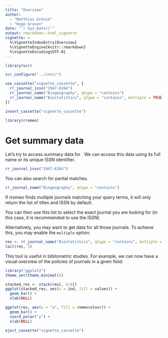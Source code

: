 ```yaml
---
title: "Overview"
author: 
  - "Matthias Grenié"
  - "Hugo Gruson"
date: "`r Sys.Date()`"
output: rmarkdown::html_vignette
vignette: >
  %\VignetteIndexEntry{Overview}
  %\VignetteEngine{knitr::rmarkdown}
  %\VignetteEncoding{UTF-8}
---
```



```r
library(vcr)

vcr_configure("../inst/")

use_cassette("vignette_cassette", {
  rr_journal_issn("1947-6264")
  rr_journal_name("Biogeography", qtype = "contains")
  rr_journal_name("Biostatistics", qtype = "contains", multiple = TRUE)
})

insert_cassette("vignette_cassette")
```

```r
library(rromeo)
```

# Get summary data

Let's try to access summary data for . We can access this data using its full
name or its unique ISSN identifier.

```r
rr_journal_issn("1947-6264")
```

You can also search for partial matches.

```r
rr_journal_name("Biogeography", qtype = "contains")
```

If rromeo finds multiple journals matching your query terms, it will only return
the list of titles and ISSN by default.

You can then use this list to select the exact journal you are looking for (in
this case, it is recommended to use the ISSN).

Alternatively, you may want to get data for all those journals. To achieve this,
you may enable the `multiple` option:

```r
res <- rr_journal_name("Biostatistics", qtype = "contains", multiple = TRUE)
tail(res, 3)
```

This tool is useful in bibliometric studies. For example, we can now have a 
visual overview of the policies of journals in a given field:

```r
library("ggplot2")
theme_set(theme_minimal())

stacked_res <- stack(res[, 4:6])
ggplot(stacked_res, aes(x = ind, fill = values)) +
  geom_bar() +
  xlab(NULL)
```

```r
ggplot(res, aes(x = "a", fill = romeocolour)) +
  geom_bar() + 
  coord_polar("y") +
  xlab(NULL)
```

```r
eject_cassette("vignette_cassette")
```
